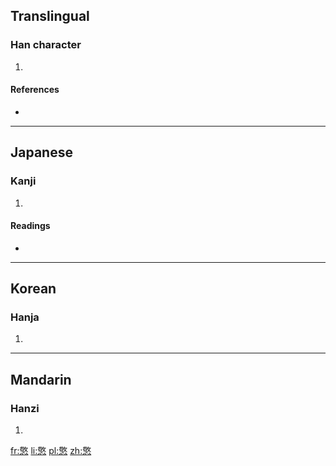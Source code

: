 ==Translingual==

===Han character===
{{Han char|rn=61|rad=心|as=13|sn=17|four=4833<sub>4</sub>|canj=廿大心 (TKP)}}

# {{defn|Han|sort=心13}}

====References====
* {{Han ref|kx=0404.460|dkj=11308|dj=0745.110|hdz=42349.110|uh=61BC|ud=25020|bh=ECE1|bd=60641}}

----

==Japanese==

===Kanji===
{{ja-kanji|grade=|rs=心13}}

# {{defn|Japanese|sort=心13}}

====Readings====
* {{ja-readings|on=[[けい]] (kei), [[きょう]] (kyō), [[こう]] (kō)|kun=[[つつしむ]] (tsutsushimu)}}

----

==Korean==

===Hanja===
{{ko-hanja|hangeul=[[경]]|eumhun=|rv=gyeong|mr=kyŏng|y=kyeng}}

# {{defn|Korean|sort=心13}}

----

==Mandarin==

===Hanzi===
{{cmn-hanzi|pin=[[jǐng]] ([[jing3]])|wg=ching<sup>3</sup>}}

# {{defn|Mandarin|sort=心13}}

[[fr:憼]]
[[li:憼]]
[[pl:憼]]
[[zh:憼]]